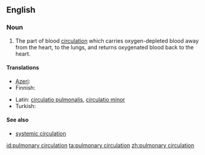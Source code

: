 ==English==

===Noun===
{{en-noun}}

# {{anatomy}} The part of blood [[circulation]] which carries oxygen-depleted blood away from the heart, to the lungs, and returns oxygenated blood back to the heart.

====Translations====
{{trans-top|part of blood circulation}}
* [[Azeri]]: {{t-|az|kiçik qan dövranı}}
* Finnish: {{t+|fi|pieni verenkierto}}
{{trans-mid}}
* Latin: [[circulatio pulmonalis]], [[circulatio minor]]
* Turkish: {{t+|tr|küçük kan dolaşımı}}
{{trans-bottom}}

====See also====
* [[systemic circulation]]

[[id:pulmonary circulation]]
[[ta:pulmonary circulation]]
[[zh:pulmonary circulation]]